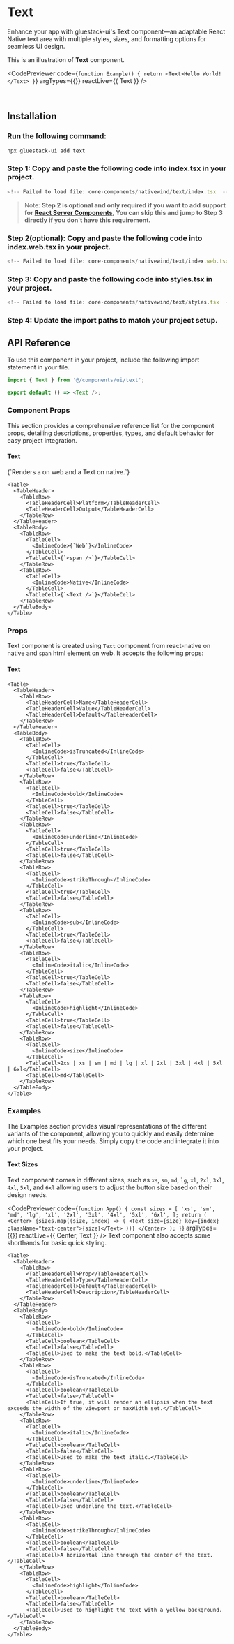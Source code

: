 

# Text

Enhance your app with gluestack-ui's Text component—an adaptable React Native text area with multiple styles, sizes, and formatting options for seamless UI design.

This is an illustration of **Text** component.

  

  
  
  <CodePreviewer
  code={`function Example() {
  return <Text>Hello World!</Text>
}`}
  argTypes={{}}
  reactLive={{ Text }}
/>

<br/>

## Installation

<Tabs>
  <TabItem label="CLI">
     
### Run the following command:
  ```bash
  npx gluestack-ui add text
  ```
  </TabItem>
  <TabItem label="Manual"> 

### Step 1: Copy and paste the following code into index.tsx in your project.

```jsx 
<!-- Failed to load file: core-components/nativewind/text/index.tsx  --> 
```

> Note: **Step 2 is optional and only required if you want to add support for [React Server Components](https://vercel.com/blog/understanding-react-server-components), You can skip this and jump to Step 3 directly if you don't have this requirement.**

### Step 2(optional): Copy and paste the following code into index.web.tsx in your project.

```jsx 
<!-- Failed to load file: core-components/nativewind/text/index.web.tsx  --> 
```

### Step 3: Copy and paste the following code into styles.tsx in your project.

```jsx 
<!-- Failed to load file: core-components/nativewind/text/styles.tsx  --> 
```

### Step 4: Update the import paths to match your project setup.
</TabItem>
</Tabs>

## API Reference

To use this component in your project, include the following import statement in your file.

```ts
import { Text } from '@/components/ui/text';
```

```ts
export default () => <Text />;
```

### Component Props

This section provides a comprehensive reference list for the component props, detailing descriptions, properties, types, and default behavior for easy project integration.

#### Text

<p>{`Renders a <span /> on web and a Text on native.`}</p>


    <Table>
      <TableHeader>
        <TableRow>
          <TableHeaderCell>Platform</TableHeaderCell>
          <TableHeaderCell>Output</TableHeaderCell>
        </TableRow>
      </TableHeader>
      <TableBody>
        <TableRow>
          <TableCell>
            <InlineCode>{`Web`}</InlineCode>
          </TableCell>
          <TableCell>{`<span />`}</TableCell>
        </TableRow>
        <TableRow>
          <TableCell>
            <InlineCode>Native</InlineCode>
          </TableCell>
          <TableCell>{`<Text />`}</TableCell>
        </TableRow>
      </TableBody>
    </Table>

### Props

Text component is created using `Text` component from react-native on native and `span` html element on web. It accepts the following props: 

#### Text


    <Table>
      <TableHeader>
        <TableRow>
          <TableHeaderCell>Name</TableHeaderCell>
          <TableHeaderCell>Value</TableHeaderCell>
          <TableHeaderCell>Default</TableHeaderCell>
        </TableRow>
      </TableHeader>
      <TableBody>
        <TableRow>
          <TableCell>
            <InlineCode>isTruncated</InlineCode>
          </TableCell>
          <TableCell>true</TableCell>
          <TableCell>false</TableCell>
        </TableRow>
        <TableRow>
          <TableCell>
            <InlineCode>bold</InlineCode>
          </TableCell>
          <TableCell>true</TableCell>
          <TableCell>false</TableCell>
        </TableRow>
        <TableRow>
          <TableCell>
            <InlineCode>underline</InlineCode>
          </TableCell>
          <TableCell>true</TableCell>
          <TableCell>false</TableCell>
        </TableRow>
        <TableRow>
          <TableCell>
            <InlineCode>strikeThrough</InlineCode>
          </TableCell>
          <TableCell>true</TableCell>
          <TableCell>false</TableCell>
        </TableRow>
        <TableRow>
          <TableCell>
            <InlineCode>sub</InlineCode>
          </TableCell>
          <TableCell>true</TableCell>
          <TableCell>false</TableCell>
        </TableRow>
        <TableRow>
          <TableCell>
            <InlineCode>italic</InlineCode>
          </TableCell>
          <TableCell>true</TableCell>
          <TableCell>false</TableCell>
        </TableRow>
        <TableRow>
          <TableCell>
            <InlineCode>highlight</InlineCode>
          </TableCell>
          <TableCell>true</TableCell>
          <TableCell>false</TableCell>
        </TableRow>
        <TableRow>
          <TableCell>
            <InlineCode>size</InlineCode>
          </TableCell>
          <TableCell>2xs | xs | sm | md | lg | xl | 2xl | 3xl | 4xl | 5xl | 6xl</TableCell>
          <TableCell>md</TableCell>
        </TableRow>
      </TableBody>
    </Table>

### Examples

The Examples section provides visual representations of the different variants of the component, allowing you to quickly and easily determine which one best fits your needs. Simply copy the code and integrate it into your project.

  #### Text Sizes

  Text component comes in different sizes, such as `xs`, `sm`, `md`, `lg`, `xl`, `2xl`, `3xl`, `4xl`, `5xl`, and `6xl` allowing users to adjust the button size based on their design needs.
  
  <CodePreviewer
  code={`function App() {
          const sizes = [
            'xs',
            'sm',
            'md',
            'lg',
            'xl',
            '2xl',
            '3xl',
            '4xl',
            '5xl',
            '6xl',
          ];
          return (
            <Center>
              {sizes.map((size, index) => (
                <Text size={size} key={index} className="text-center">{size}</Text>
              ))}
            </Center>
          );
        }`}
  argTypes={{}}
  reactLive={{ Center, Text }}
/>
Text component also accepts some shorthands for basic quick styling.


    <Table>
      <TableHeader>
        <TableRow>
          <TableHeaderCell>Prop</TableHeaderCell>
          <TableHeaderCell>Type</TableHeaderCell>
          <TableHeaderCell>Default</TableHeaderCell>
          <TableHeaderCell>Description</TableHeaderCell>
        </TableRow>
      </TableHeader>
      <TableBody>
        <TableRow>
          <TableCell>
            <InlineCode>bold</InlineCode>
          </TableCell>
          <TableCell>boolean</TableCell>
          <TableCell>false</TableCell>
          <TableCell>Used to make the text bold.</TableCell>
        </TableRow>
        <TableRow>
          <TableCell>
            <InlineCode>isTruncated</InlineCode>
          </TableCell>
          <TableCell>boolean</TableCell>
          <TableCell>false</TableCell>
          <TableCell>If true, it will render an ellipsis when the text exceeds the width of the viewport or maxWidth set.</TableCell>
        </TableRow>
        <TableRow>
          <TableCell>
            <InlineCode>italic</InlineCode>
          </TableCell>
          <TableCell>boolean</TableCell>
          <TableCell>false</TableCell>
          <TableCell>Used to make the text italic.</TableCell>
        </TableRow>
        <TableRow>
          <TableCell>
            <InlineCode>underline</InlineCode>
          </TableCell>
          <TableCell>boolean</TableCell>
          <TableCell>false</TableCell>
          <TableCell>Used underline the text.</TableCell>
        </TableRow>
        <TableRow>
          <TableCell>
            <InlineCode>strikeThrough</InlineCode>
          </TableCell>
          <TableCell>boolean</TableCell>
          <TableCell>false</TableCell>
          <TableCell>A horizontal line through the center of the text.</TableCell>
        </TableRow>
        <TableRow>
          <TableCell>
            <InlineCode>highlight</InlineCode>
          </TableCell>
          <TableCell>boolean</TableCell>
          <TableCell>false</TableCell>
          <TableCell>Used to highlight the text with a yellow background.</TableCell>
        </TableRow>
      </TableBody>
    </Table>